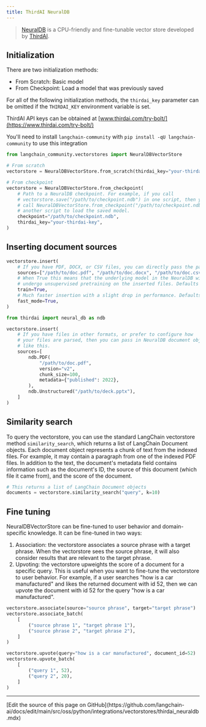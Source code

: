 ```yaml
---
title: ThirdAI NeuralDB
---
```


>[NeuralDB](https://www.thirdai.com/neuraldb-enterprise/) is a CPU-friendly and fine-tunable vector store developed by [ThirdAI](https://www.thirdai.com/).

## Initialization

There are two initialization methods:

- From Scratch: Basic model
- From Checkpoint: Load a model that was previously saved

For all of the following initialization methods, the `thirdai_key` parameter can be omitted if the `THIRDAI_KEY` environment variable is set.

ThirdAI API keys can be obtained at [www.thirdai.com/try-bolt/](https://www.thirdai.com/try-bolt/)

You'll need to install `langchain-community` with `pip install -qU langchain-community` to use this integration

```python
from langchain_community.vectorstores import NeuralDBVectorStore

# From scratch
vectorstore = NeuralDBVectorStore.from_scratch(thirdai_key="your-thirdai-key")

# From checkpoint
vectorstore = NeuralDBVectorStore.from_checkpoint(
    # Path to a NeuralDB checkpoint. For example, if you call
    # vectorstore.save("/path/to/checkpoint.ndb") in one script, then you can
    # call NeuralDBVectorStore.from_checkpoint("/path/to/checkpoint.ndb") in
    # another script to load the saved model.
    checkpoint="/path/to/checkpoint.ndb",
    thirdai_key="your-thirdai-key",
)
```

## Inserting document sources

```python
vectorstore.insert(
    # If you have PDF, DOCX, or CSV files, you can directly pass the paths to the documents
    sources=["/path/to/doc.pdf", "/path/to/doc.docx", "/path/to/doc.csv"],
    # When True this means that the underlying model in the NeuralDB will
    # undergo unsupervised pretraining on the inserted files. Defaults to True.
    train=True,
    # Much faster insertion with a slight drop in performance. Defaults to True.
    fast_mode=True,
)

from thirdai import neural_db as ndb

vectorstore.insert(
    # If you have files in other formats, or prefer to configure how
    # your files are parsed, then you can pass in NeuralDB document objects
    # like this.
    sources=[
        ndb.PDF(
            "/path/to/doc.pdf",
            version="v2",
            chunk_size=100,
            metadata={"published": 2022},
        ),
        ndb.Unstructured("/path/to/deck.pptx"),
    ]
)
```

## Similarity search

To query the vectorstore, you can use the standard LangChain vectorstore method `similarity_search`, which returns a list of LangChain Document objects. Each document object represents a chunk of text from the indexed files. For example, it may contain a paragraph from one of the indexed PDF files. In addition to the text, the document's metadata field contains information such as the document's ID, the source of this document (which file it came from), and the score of the document.

```python
# This returns a list of LangChain Document objects
documents = vectorstore.similarity_search("query", k=10)
```

## Fine tuning

NeuralDBVectorStore can be fine-tuned to user behavior and domain-specific knowledge. It can be fine-tuned in two ways:

1. Association: the vectorstore associates a source phrase with a target phrase. When the vectorstore sees the source phrase, it will also consider results that are relevant to the target phrase.
2. Upvoting: the vectorstore upweights the score of a document for a specific query. This is useful when you want to fine-tune the vectorstore to user behavior. For example, if a user searches "how is a car manufactured" and likes the returned document with id 52, then we can upvote the document with id 52 for the query "how is a car manufactured".

```python
vectorstore.associate(source="source phrase", target="target phrase")
vectorstore.associate_batch(
    [
        ("source phrase 1", "target phrase 1"),
        ("source phrase 2", "target phrase 2"),
    ]
)

vectorstore.upvote(query="how is a car manufactured", document_id=52)
vectorstore.upvote_batch(
    [
        ("query 1", 52),
        ("query 2", 20),
    ]
)
```

---

<Callout icon="pen-to-square" iconType="regular">
  [Edit the source of this page on GitHub](https://github.com/langchain-ai/docs/edit/main/src/oss/python/integrations/vectorstores/thirdai_neuraldb.mdx)
</Callout>
